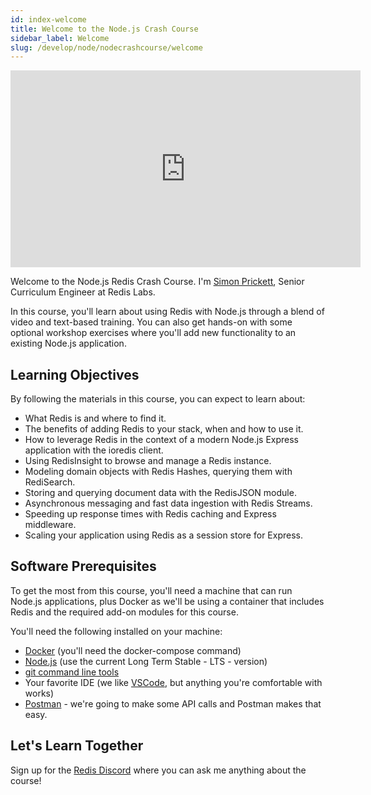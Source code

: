 ```yaml
---
id: index-welcome
title: Welcome to the Node.js Crash Course
sidebar_label: Welcome 
slug: /develop/node/nodecrashcourse/welcome
---
```



<div class="text--center">
<iframe width="560" height="315" src="https://www.youtube.com/embed/1t7uqAwG-DY" frameborder="0" allow="accelerometer; autoplay; clipboard-write; encrypted-media; gyroscope; picture-in-picture" allowfullscreen></iframe>
</div>

Welcome to the Node.js Redis Crash Course.  I'm [Simon Prickett](https://twitter.com/simon_prickett), Senior Curriculum Engineer at Redis Labs.  

In this course, you'll learn about using Redis with Node.js through a blend of video and text-based training.  You can also get hands-on with some optional workshop exercises where you'll add new functionality to an existing Node.js application.  

## Learning Objectives

By following the materials in this course, you can expect to learn about:

* What Redis is and where to find it.
* The benefits of adding Redis to your stack, when and how to use it.
* How to leverage Redis in the context of a modern Node.js Express application with the ioredis client.
* Using RedisInsight to browse and manage a Redis instance.
* Modeling domain objects with Redis Hashes, querying them with RediSearch.
* Storing and querying document data with the RedisJSON module.
* Asynchronous messaging and fast data ingestion with Redis Streams.
* Speeding up response times with Redis caching and Express middleware.
* Scaling your application using Redis as a session store for Express.

## Software Prerequisites

To get the most from this course, you'll need a machine that can run Node.js applications, plus Docker as we'll be using a container that includes Redis and the required add-on modules for this course.

You'll need the following installed on your machine:

* [Docker](https://www.docker.com/) (you'll need the docker-compose command)
* [Node.js](https://nodejs.org/) (use the current Long Term Stable - LTS - version)
* [git command line tools](https://git-scm.com/downloads)
* Your favorite IDE (we like [VSCode](https://code.visualstudio.com/), but anything you're comfortable with works)
* [Postman](https://www.postman.com/) - we're going to make some API calls and Postman makes that easy.

## Let's Learn Together

Sign up for the [Redis Discord](https://discord.gg/redis) where you can ask me anything about the course!

